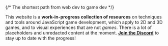

<MainTitle />

{/* The shortest path from web dev to game dev */}

This website is a **work-in-progress collection of resources** on techniques and tools around JavaScript game development, which apply to 2D and 3D games, and to visual experiences that are not _games_. There is a lot of placeholders and unredacted content at the moment. [**Join the
Discord**](https://webgamedev.com/discord) to stay up to date with the progress!

<div className="my-6 flex flex-col gap-6">
  <CGSponsor />
  <PokiSponsor />
</div>

<br />

<HomeLabel />

<NewsletterIframe />
